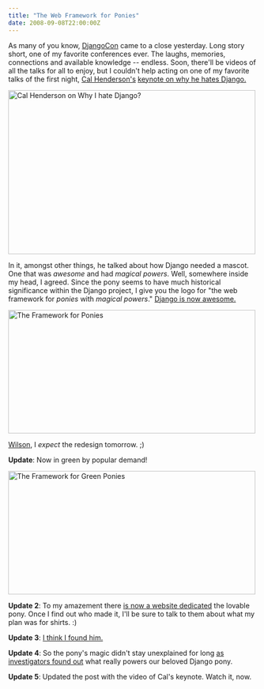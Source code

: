 ```yaml
---
title: "The Web Framework for Ponies"
date: 2008-09-08T22:00:00Z
---
```


As many of you know, [DjangoCon][1] came to a close yesterday. Long story short, one of my favorite conferences ever. The laughs, memories, connections and available knowledge -- endless. Soon, there'll be videos of all the talks for all to enjoy, but I couldn't help acting on one of my favorite talks of the first night, [Cal Henderson's][2] [keynote on why he hates Django.][8]

[<img src="https://farm4.static.flickr.com/3247/2835538558_bf29a17402.jpg" width="500" height="332" alt="Cal Henderson on Why I hate Django?" />][9]

In it, amongst other things, he talked about how Django needed a mascot. One that was *awesome* and had *magical powers*. Well, somewhere inside my head, I agreed. Since the pony seems to have much historical significance within the Django project, I give you the logo for "the web framework for *ponies* with *magical powers*." [Django is now awesome.][3]

[<img src="https://farm3.static.flickr.com/2052/2842638666_b24158c6f6.jpg" width="500" height="250" alt="The Framework for Ponies" />][10]

[Wilson][4], I *expect* the redesign tomorrow. ;)

**Update**: Now in green by popular demand!

[<img src="https://farm4.static.flickr.com/3200/2844663076_225ba15523.jpg" width="500" height="250" alt="The Framework for Green Ponies" />][11]

**Update 2**: To my amazement there [is now a website dedicated][5] the lovable pony. Once I find out who made it, I'll be sure to talk to them about what my plan was for shirts. :)

**Update 3**: [I think I found him.][6]

**Update 4**: So the pony's magic didn't stay unexplained for long [as investigators found out][7] what really powers our beloved Django pony.

**Update 5**: Updated the post with the video of Cal's keynote. Watch it, now.

[1]: http://djangocon.org/
[2]: http://iamcal.com/
[3]: http://code.google.com/p/django-awesome/source/browse/trunk/awesome.py
[4]: http://wilsonminer.com/
[5]: http://djangopony.com/
[6]: http://www.mintchaos.com/
[7]: http://hackety.org/2008/09/15/documentsRevealDjangoPonyTailOfLies.html
[8]: http://www.youtube.com/watch?v=i6Fr65PFqfk
[9]: http://www.flickr.com/photos/yashh/2835538558/
[10]: http://www.flickr.com/photos/avalonstar/2842638666/
[11]: http://www.flickr.com/photos/avalonstar/2844663076/
